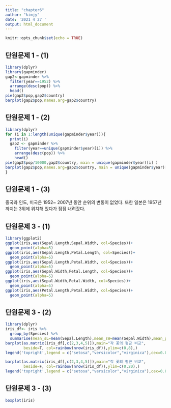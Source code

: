 ---
title: "chapter6"
author: "kimjy"
date: '2021 4 27 '
output: html_document
---

```{r setup, include=FALSE}
knitr::opts_chunk$set(echo = TRUE)
```

## 단원문제 1 - (1)

```{r}
library(dplyr)
library(gapminder)
gap2<-gapminder %>% 
  filter(year==1952) %>% 
  arrange(desc(pop)) %>% 
  head()
pie(gap2$pop,gap2$country)
barplot(gap2$pop,names.arg=gap2$country)
```









## 단원문제 1 - (2)

```{r}
library(dplyr)
for (i in 1:length(unique(gapminder$year))){
  print(i)
  gap2 <- gapminder %>%
    filter(year==unique(gapminder$year)[i]) %>% 
    arrange(desc(pop)) %>% 
    head()
pie(gap2$pop/10000,gap2$country, main = unique(gapminder$year)[i] ) 
barplot(gap2$pop,names.arg=gap2$country, main = unique(gapminder$year)[i])
}
```

## 단원문제 1 - (3)

중국과 인도, 미국은 1952~ 2007년 동안 순위의 변동이 없었다.
또한 일본은 1957년까지는 3위에 위치해 있다가 점점 내려갔다.


## 단원문제 3 - (1)

```{r}
library(ggplot2)
ggplot(iris,aes(Sepal.Length,Sepal.Width, col=Species))+
  geom_point(alpha=5)
ggplot(iris,aes(Sepal.Length,Petal.Length, col=Species))+
  geom_point(alpha=5)
ggplot(iris,aes(Sepal.Length,Petal.Width, col=Species))+
  geom_point(alpha=5)
ggplot(iris,aes(Sepal.Width,Petal.Length, col=Species))+
  geom_point(alpha=5)
ggplot(iris,aes(Sepal.Width,Petal.Width, col=Species))+
  geom_point(alpha=5)
ggplot(iris,aes(Petal.Length,Petal.Width, col=Species))+
  geom_point(alpha=5)
```






## 단원문제 3 - (2)

```{r}
library(dplyr)
iris_df<- iris %>% 
  group_by(Species) %>% 
  summarise(mean_sL=mean(Sepal.Length),mean_sW=mean(Sepal.Width),mean_pL=mean(Petal.Length),mean_pW=mean(Petal.Width))
barplot(as.matrix(iris_df[,c(2,3,4,5)]),main="각 꽃의 평균 비교",
        beside=T, col=rainbow(nrow(iris_df)),ylim=c(0,8),)
legend('topright',legend = c("setosa","versicolor","virginica"),cex=0.8, fill=rainbow(nrow(iris_df)))

barplot(as.matrix(iris_df[,c(2,3,4,5)]),main="각 꽃의 평균 비교",
        beside=F, col=rainbow(nrow(iris_df)),ylim=c(0,20),)
legend('topright',legend = c("setosa","versicolor","virginica"),cex=0.8, fill=rainbow(nrow(iris_df)))
```

## 단원문제 3 - (3)
```{r}
boxplot(iris)
```


